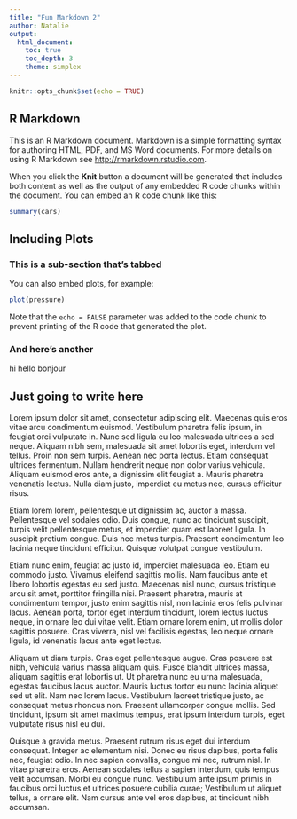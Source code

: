 ```yaml
---
title: "Fun Markdown 2"
author: Natalie
output: 
  html_document: 
    toc: true
    toc_depth: 3
    theme: simplex
---
```


```r
knitr::opts_chunk$set(echo = TRUE)
```


## R Markdown

This is an R Markdown document. Markdown is a simple formatting syntax for authoring HTML, PDF, and MS Word documents. For more details on using R Markdown see <http://rmarkdown.rstudio.com>.

When you click the **Knit** button a document will be generated that includes both content as well as the output of any embedded R code chunks within the document. You can embed an R code chunk like this:

```r
summary(cars)
```

## Including Plots {.tabset}


### This is a sub-section that's tabbed
You can also embed plots, for example:

```r
plot(pressure)
```

Note that the `echo = FALSE` parameter was added to the code chunk to prevent printing of the R code that generated the plot.

### And here's another

hi hello bonjour



## Just going to write here

Lorem ipsum dolor sit amet, consectetur adipiscing elit. Maecenas quis eros vitae arcu condimentum euismod. Vestibulum pharetra felis ipsum, in feugiat orci vulputate in. Nunc sed ligula eu leo malesuada ultrices a sed neque. Aliquam nibh sem, malesuada sit amet lobortis eget, interdum vel tellus. Proin non sem turpis. Aenean nec porta lectus. Etiam consequat ultrices fermentum. Nullam hendrerit neque non dolor varius vehicula. Aliquam euismod eros ante, a dignissim elit feugiat a. Mauris pharetra venenatis lectus. Nulla diam justo, imperdiet eu metus nec, cursus efficitur risus.

Etiam lorem lorem, pellentesque ut dignissim ac, auctor a massa. Pellentesque vel sodales odio. Duis congue, nunc ac tincidunt suscipit, turpis velit pellentesque metus, et imperdiet quam est laoreet ligula. In suscipit pretium congue. Duis nec metus turpis. Praesent condimentum leo lacinia neque tincidunt efficitur. Quisque volutpat congue vestibulum.

Etiam nunc enim, feugiat ac justo id, imperdiet malesuada leo. Etiam eu commodo justo. Vivamus eleifend sagittis mollis. Nam faucibus ante et libero lobortis egestas eu sed justo. Maecenas nisl nunc, cursus tristique arcu sit amet, porttitor fringilla nisi. Praesent pharetra, mauris at condimentum tempor, justo enim sagittis nisl, non lacinia eros felis pulvinar lacus. Aenean porta, tortor eget interdum tincidunt, lorem lectus luctus neque, in ornare leo dui vitae velit. Etiam ornare lorem enim, ut mollis dolor sagittis posuere. Cras viverra, nisl vel facilisis egestas, leo neque ornare ligula, id venenatis lacus ante eget lectus.

Aliquam ut diam turpis. Cras eget pellentesque augue. Cras posuere est nibh, vehicula varius massa aliquam quis. Fusce blandit ultrices massa, aliquam sagittis erat lobortis ut. Ut pharetra nunc eu urna malesuada, egestas faucibus lacus auctor. Mauris luctus tortor eu nunc lacinia aliquet sed ut elit. Nam nec lorem lacus. Vestibulum laoreet tristique justo, ac consequat metus rhoncus non. Praesent ullamcorper congue mollis. Sed tincidunt, ipsum sit amet maximus tempus, erat ipsum interdum turpis, eget vulputate risus nisl eu dui.

Quisque a gravida metus. Praesent rutrum risus eget dui interdum consequat. Integer ac elementum nisi. Donec eu risus dapibus, porta felis nec, feugiat odio. In nec sapien convallis, congue mi nec, rutrum nisl. In vitae pharetra eros. Aenean sodales tellus a sapien interdum, quis tempus velit accumsan. Morbi eu congue nunc. Vestibulum ante ipsum primis in faucibus orci luctus et ultrices posuere cubilia curae; Vestibulum ut aliquet tellus, a ornare elit. Nam cursus ante vel eros dapibus, at tincidunt nibh accumsan.


